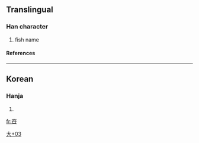 ==Translingual==
===Han character===
{{Han char|rn=37|rad=大|as=03|sn=6|four=|canj=大口 (KR), X大口 (XKR)}}
# fish name
====References====
{{Han ref|kx=0250.071|dj=0509.150|hdz=10528.021|uh=593B|ud=22843}}
----
==Korean==
===Hanja===
{{ko-hanja|hangeul=[[구]]|rv=gu|mr=ku}}
# {{defn|Korean}}


[[Category:Korean-only CJKV Characters|大+03]]

[[fr:夻]]